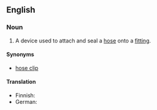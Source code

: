 ==English==
{{wikipedia}}

===Noun===
{{en-noun|sg=[[hose]] [[clamp]]}}

# A device used to attach and seal a [[hose]] onto a [[fitting]].

====Synonyms====
*[[hose clip]]

====Translation====
{{top}}
* Finnish: {{t|fi|letkunkiristin}}
* German: {{t|de|Schlauchschelle|f}}
{{mid}}
{{bottom}}